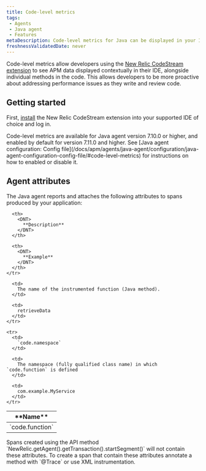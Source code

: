 ```yaml
---
title: Code-level metrics
tags:
 - Agents
 - Java agent
 - Features
metaDescription: Code-level metrics for Java can be displayed in your IDE using the New Relic CodeStream extension.
freshnessValidatedDate: never
---
```


Code-level metrics allow developers using the [New Relic CodeStream extension](/docs/codestream/observability/code-level-metrics) to see APM data displayed contextually in their IDE, alongside individual methods in the code. This allows developers to be more proactive about addressing performance issues as they write and review code.

## Getting started

First, [install](/docs/codestream/start-here/install-codestream) the New Relic CodeStream extension into your supported IDE of choice and log in.

<Callout variant="important">
  Code-level metrics are available for Java agent version 7.10.0 or higher, and enabled by default for version 7.11.0 and higher. See [Java agent configuration: Config file](/docs/apm/agents/java-agent/configuration/java-agent-configuration-config-file/#code-level-metrics) for instructions on how to enabled or disable it.
</Callout>

## Agent attributes

The Java agent reports and attaches the following attributes to spans produced by your application:

<table>
  <thead>
    <tr>
      <th style={{ width: "200px" }}>
        <DNT>
          **Name**
        </DNT>
      </th>

      <th>
        <DNT>
          **Description**
        </DNT>
      </th>

      <th>
        <DNT>
          **Example**
        </DNT>
      </th>
    </tr>
  </thead>

  <tbody>
    <tr>
      <td>
        `code.function`
      </td>

      <td>
        The name of the instrumented function (Java method).
      </td>

      <td>
        retrieveData
      </td>
    </tr>

    <tr>
      <td>
        `code.namespace`
      </td>

      <td>
        The namespace (fully qualified class name) in which `code.function` is defined
      </td>

      <td>
        com.example.MyService
      </td>
    </tr>
  </tbody>
</table>

<Callout variant="important">
  Spans created using the API method `NewRelic.getAgent().getTransaction().startSegment()` will not contain these attributes. To create a span that contain these attributes annotate a method with `@Trace` or use XML instrumentation.
</Callout>
